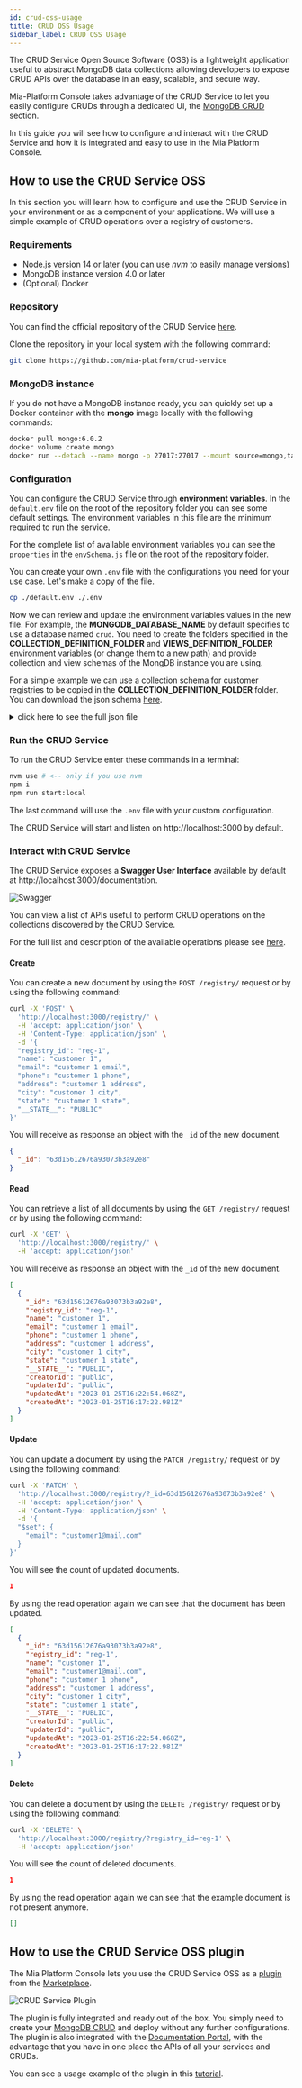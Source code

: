 ```yaml
---
id: crud-oss-usage
title: CRUD OSS Usage
sidebar_label: CRUD OSS Usage
---
```



The CRUD Service Open Source Software (OSS) is a lightweight application useful to abstract MongoDB data collections allowing developers to expose CRUD APIs over the database in an easy, scalable, and secure way.

Mia-Platform Console takes advantage of the CRUD Service to let you easily configure CRUDs through a dedicated UI, the [MongoDB CRUD](/development_suite/api-console/api-design/crud_advanced.md) section.

In this guide you will see how to configure and interact with the CRUD Service and how it is integrated and easy to use in the Mia Platform Console.

## How to use the CRUD Service OSS

In this section you will learn how to configure and use the CRUD Service in your environment or as a component of your applications. We will use a simple example of CRUD operations over a registry of customers.

### Requirements

- Node.js version 14 or later (you can use _nvm_ to easily manage versions)
- MongoDB instance version 4.0 or later
- (Optional) Docker

### Repository

You can find the official repository of the CRUD Service [here](https://github.com/mia-platform/crud-service).

Clone the repository in your local system with the following command:

```bash
git clone https://github.com/mia-platform/crud-service
```

### MongoDB instance

If you do not have a MongoDB instance ready, you can quickly set up a Docker container with the **mongo** image locally with the following commands:

```bash
docker pull mongo:6.0.2
docker volume create mongo
docker run --detach --name mongo -p 27017:27017 --mount source=mongo,target=/data/db mongo:6.0.2
```

### Configuration

You can configure the CRUD Service through **environment variables**. In the `default.env` file on the root of the repository folder you can see some default settings. The environment variables in this file are the minimum required to run the service.

For the complete list of available environment variables you can see the `properties` in the `envSchema.js` file on the root of the repository folder.

You can create your own `.env` file with the configurations you need for your use case. Let's make a copy of the file.

```bash
cp ./default.env ./.env
```

Now we can review and update the environment variables values in the new file. For example, the **MONGODB_DATABASE_NAME** by default specifies to use a database named `crud`. You need to create the folders specified in the **COLLECTION_DEFINITION_FOLDER** and **VIEWS_DEFINITION_FOLDER** environment variables (or change them to a new path) and provide collection and view schemas of the MongDB instance you are using.

For a simple example we can use a collection schema for customer registries to be copied in the **COLLECTION_DEFINITION_FOLDER** folder. You can download the json schema <a download target="_blank" href="/docs_files_to_download/crud-service/registry.json">here</a>.

<details>
  <summary>click here to see the full json file</summary>
  <p>
    <SourceCodeBlock filePath="/docs_files_to_download/crud-service/registry.json" />
  </p>
</details>

### Run the CRUD Service

To run the CRUD Service enter these commands in a terminal:

```bash
nvm use # <-- only if you use nvm
npm i
npm run start:local
```

The last command will use the `.env` file with your custom configuration.

The CRUD Service will start and listen on http://localhost:3000 by default.

### Interact with CRUD Service

The CRUD Service exposes a **Swagger User Interface** available by default at http://localhost:3000/documentation.

![Swagger](img/swagger.png)

You can view a list of APIs useful to perform CRUD operations on the collections discovered by the CRUD Service.

For the full list and description of the available operations please see [here](/runtime_suite/crud-service/10_overview_and_usage.md#crud-endpoints).

#### Create

You can create a new document by using the `POST /registry/` request or by using the following command:

```bash
curl -X 'POST' \
  'http://localhost:3000/registry/' \
  -H 'accept: application/json' \
  -H 'Content-Type: application/json' \
  -d '{
  "registry_id": "reg-1",
  "name": "customer 1",
  "email": "customer 1 email",
  "phone": "customer 1 phone",
  "address": "customer 1 address",
  "city": "customer 1 city",
  "state": "customer 1 state",
  "__STATE__": "PUBLIC"
}'
```

You will receive as response an object with the `_id` of the new document.

```json
{
  "_id": "63d15612676a93073b3a92e8"
}
```

#### Read

You can retrieve a list of all documents by using the `GET /registry/` request or by using the following command:

```bash
curl -X 'GET' \
  'http://localhost:3000/registry/' \
  -H 'accept: application/json'
```

You will receive as response an object with the `_id` of the new document.

```json
[
  {
    "_id": "63d15612676a93073b3a92e8",
    "registry_id": "reg-1",
    "name": "customer 1",
    "email": "customer 1 email",
    "phone": "customer 1 phone",
    "address": "customer 1 address",
    "city": "customer 1 city",
    "state": "customer 1 state",
    "__STATE__": "PUBLIC",
    "creatorId": "public",
    "updaterId": "public",
    "updatedAt": "2023-01-25T16:22:54.068Z",
    "createdAt": "2023-01-25T16:17:22.981Z"
  }
]
```

#### Update

You can update a document by using the `PATCH /registry/` request or by using the following command:

```bash
curl -X 'PATCH' \
  'http://localhost:3000/registry/?_id=63d15612676a93073b3a92e8' \
  -H 'accept: application/json' \
  -H 'Content-Type: application/json' \
  -d '{
  "$set": {
    "email": "customer1@mail.com"
  }
}'
```

You will see the count of updated documents.

```json
1
```

By using the read operation again we can see that the document has been updated.

```json {6}
[
  {
    "_id": "63d15612676a93073b3a92e8",
    "registry_id": "reg-1",
    "name": "customer 1",
    "email": "customer1@mail.com",
    "phone": "customer 1 phone",
    "address": "customer 1 address",
    "city": "customer 1 city",
    "state": "customer 1 state",
    "__STATE__": "PUBLIC",
    "creatorId": "public",
    "updaterId": "public",
    "updatedAt": "2023-01-25T16:22:54.068Z",
    "createdAt": "2023-01-25T16:17:22.981Z"
  }
]
```

#### Delete

You can delete a document by using the `DELETE /registry/` request or by using the following command:

```bash
curl -X 'DELETE' \
  'http://localhost:3000/registry/?registry_id=reg-1' \
  -H 'accept: application/json'
```

You will see the count of deleted documents.

```json
1
```

By using the read operation again we can see that the example document is not present anymore.

```json
[]
```

## How to use the CRUD Service OSS plugin

The Mia Platform Console lets you use the CRUD Service OSS as a [plugin](/runtime_suite/crud-service/10_overview_and_usage.md) from the [Marketplace](/marketplace/overview_marketplace.md).

![CRUD Service Plugin](img/crud-service-plugin.png)

The plugin is fully integrated and ready out of the box. You simply need to create your [MongoDB CRUD](/development_suite/api-console/api-design/crud_advanced.md) and deploy without any further configurations. The plugin is also integrated with the [Documentation Portal](/console/project-configuration/documentation-portal.md), with the advantage that you have in one place the APIs of all your services and CRUDs.

You can see a usage example of the plugin in this [tutorial](/getting-started/tutorials/rest-api/quick-rest-api.mdx).
